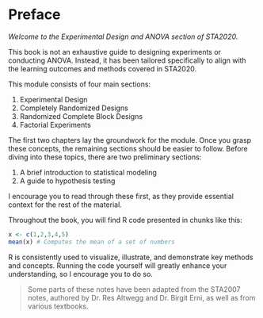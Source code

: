 # Preface {.unnumbered}

*Welcome to the Experimental Design and ANOVA section of STA2020.*

This book is not an exhaustive guide to designing experiments or conducting ANOVA. Instead, it has been tailored specifically to align with the learning outcomes and methods covered in STA2020.

This module consists of four main sections:

1.  Experimental Design
2.  Completely Randomized Designs
3.  Randomized Complete Block Designs
4.  Factorial Experiments

The first two chapters lay the groundwork for the module. Once you grasp these concepts, the remaining sections should be easier to follow. Before diving into these topics, there are two preliminary sections:

1.  A brief introduction to statistical modeling
2.  A guide to hypothesis testing

I encourage you to read through these first, as they provide essential context for the rest of the material.

Throughout the book, you will find R code presented in chunks like this:

```r
x <- c(1,2,3,4,5)
mean(x) # Computes the mean of a set of numbers  
```

R is consistently used to visualize, illustrate, and demonstrate key methods and concepts. Running the code yourself will greatly enhance your understanding, so I encourage you to do so.

> Some parts of these notes have been adapted from the STA2007 notes, authored by Dr. Res Altwegg and Dr. Birgit Erni, as well as from various textbooks.
